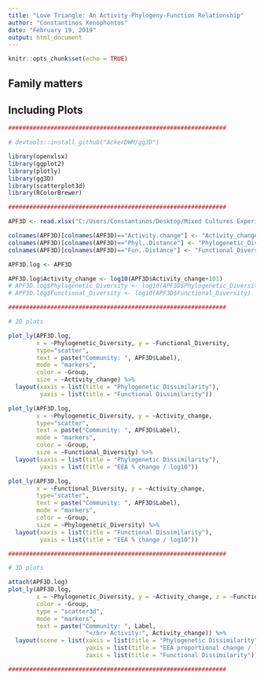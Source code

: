 ```yaml
---
title: "Love Triangle: An Activity-Phylogeny-Function Relationship"
author: "Constantinos Xenophontos"
date: "February 19, 2019"
output: html_document
---
```


```r
knitr::opts_chunk$set(echo = TRUE)
```

## Family matters


## Including Plots


```r
##############################################################

# devtools::install_github("AckerDWM/gg3D")

library(openxlsx)
library(ggplot2)
library(plotly)
library(gg3D)
library(scatterplot3d)
library(RColorBrewer)

##############################################################

APF3D <- read.xlsx("C:/Users/Constantinos/Desktop/Mixed Cultures Experiment - 2018/Assay-25_Fluorescence Assays Rates/Clusters/Activity-Dissimilarity matrix.xlsx")

colnames(APF3D)[colnames(APF3D)=="Activity.change"] <- "Activity_change"
colnames(APF3D)[colnames(APF3D)=="Phyl..Distance"] <- "Phylogenetic_Diversity"
colnames(APF3D)[colnames(APF3D)=="Fun..Distance"] <- "Functional_Diversity"

APF3D.log <- APF3D

APF3D.log$Activity_change <- log10(APF3D$Activity_change+101)
# APF3D.log$Phylogenetic_Diversity <- log10(APF3D$Phylogenetic_Diversity)
# APF3D.log$Functional_Diversity <- log10(APF3D$Functional_Diversity)

##############################################################

# 2D plots

plot_ly(APF3D.log,
        x = ~Phylogenetic_Diversity, y = ~Functional_Diversity,
        type="scatter",
        text = paste("Community: ", APF3D$Label),
        mode = "markers",
        color = ~Group,
        size = ~Activity_change) %>%
  layout(xaxis = list(title = "Phylogenetic Dissimilarity"),
         yaxis = list(title = "Functional Dissimilarity"))

plot_ly(APF3D.log,
        x = ~Phylogenetic_Diversity, y = ~Activity_change,
        type="scatter",
        text = paste("Community: ", APF3D$Label),
        mode = "markers",
        color = ~Group,
        size = ~Functional_Diversity) %>%
  layout(xaxis = list(title = "Phylogenetic Dissimilarity"),
         yaxis = list(title = "EEA % change / log10"))

plot_ly(APF3D.log,
        x = ~Functional_Diversity, y = ~Activity_change,
        type="scatter",
        text = paste("Community: ", APF3D$Label),
        mode = "markers",
        color = ~Group,
        size = ~Phylogenetic_Diversity) %>%
  layout(xaxis = list(title = "Functional Dissimilarity"),
         yaxis = list(title = "EEA % change / log10"))

##############################################################

# 3D plots

attach(APF3D.log)
plot_ly(APF3D.log,
        x = ~Phylogenetic_Diversity, y = ~Activity_change, z = ~Functional_Diversity,
        color = ~Group,
        type = "scatter3d",
        mode = "markers",
        text = paste("Community: ", Label,
                      "</br> Activity:", Activity_change)) %>%
  layout(scene = list(xaxis = list(title = "Phylogenetic Dissimilarity"),
                      yaxis = list(title = "EEA proportional change / log10"),
                      zaxis = list(title = "Functional Dissimilarity")))

##############################################################
```